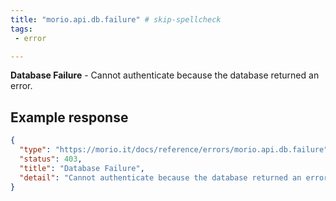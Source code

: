 ```yaml
---
title: "morio.api.db.failure" # skip-spellcheck
tags:
 - error

---
```

<!-- MORIO_AUTO_GENERATED_CONTENT_STARTS - Manual changes made below will be overwritten skip-spellcheck -->
__Database Failure__ - Cannot authenticate because the database returned an error.
<!-- MORIO_AUTO_GENERATED_CONTENT_ENDS - Manual changes made above will be overwritten skip-spellcheck -->


<!-- MORIO_AUTO_GENERATED_CONTENT_STARTS - Manual changes made below will be overwritten skip-spellcheck -->
## Example response

```json
{
  "type": "https://morio.it/docs/reference/errors/morio.api.db.failure",
  "status": 403,
  "title": "Database Failure",
  "detail": "Cannot authenticate because the database returned an error."
}
```
<!-- MORIO_AUTO_GENERATED_CONTENT_ENDS - Manual changes made above will be overwritten skip-spellcheck -->
